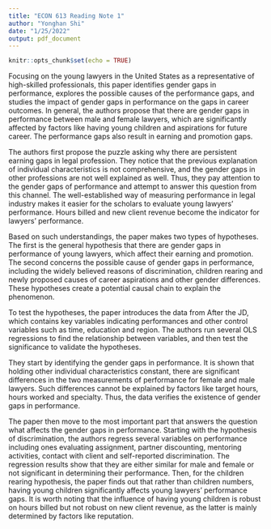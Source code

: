 ```yaml
---
title: "ECON 613 Reading Note 1"
author: "Yonghan Shi"
date: "1/25/2022"
output: pdf_document
---
```


```r
knitr::opts_chunk$set(echo = TRUE)
```

Focusing on the young lawyers in the United States as a representative of high-skilled professionals, this paper identifies gender gaps in performance, explores the possible causes of the performance gaps, and studies the impact of gender gaps in performance on the gaps in career outcomes. In general, the authors propose that there are gender gaps in performance between male and female lawyers, which are significantly affected by factors like having young children and aspirations for future career. The performance gaps also result in earning and promotion gaps.

The authors first propose the puzzle asking why there are persistent earning gaps in legal profession. They notice that the previous explanation of individual characteristics is not comprehensive, and the gender gaps in other professions are not well explained as well. Thus, they pay attention to the gender gaps of performance and attempt to answer this question from this channel. The well-established way of measuring performance in legal industry makes it easier for the scholars to evaluate young lawyers' performance. Hours billed and new client revenue become the indicator for lawyers' performance.

Based on such understandings, the paper makes two types of hypotheses. The first is the general hypothesis that there are gender gaps in performance of young lawyers, which affect their earning and promotion. The second concerns the possible cause of gender gaps in performance, including the widely believed reasons of discrimination, children rearing and newly proposed causes of career aspirations and other gender differences. These hypotheses create a potential causal chain to explain the phenomenon. 

To test the hypotheses, the paper introduces the data from After the JD, which contains key variables indicating performances and other control variables such as time, education and region. The authors run several OLS regressions to find the relationship between variables, and then test the significance to validate the hypotheses.

They start by identifying the gender gaps in performance. It is shown that holding other individual characteristics constant, there are significant differences in the two measurements of performance for female and male lawyers. Such differences cannot be explained by factors like target hours, hours worked and specialty. Thus, the data verifies the existence of gender gaps in performance.

The paper then move to the most important part that answers the question what affects the gender gaps in performance. Starting with the hypothesis of discrimination, the authors regress several variables on performance including ones evaluating assignment, partner discounting, mentoring activities, contact with client and self-reported discrimination. The regression results show that they are either similar for male and female or not significant in determining their performance. Then, for the children rearing hypothesis, the paper finds out that rather than children numbers, having young children significantly affects young lawyers' performance gaps. It is worth noting that the influence of having young children is robust on hours billed but not robust on new client revenue, as the latter is mainly determined by factors like reputation. 

